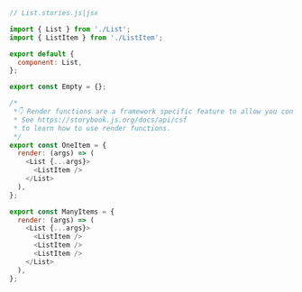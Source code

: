 ```js
// List.stories.js|jsx

import { List } from './List';
import { ListItem } from './ListItem';

export default {
  component: List,
};

export const Empty = {};

/*
 *👇 Render functions are a framework specific feature to allow you control on how the component renders.
 * See https://storybook.js.org/docs/api/csf
 * to learn how to use render functions.
 */
export const OneItem = {
  render: (args) => (
    <List {...args}>
      <ListItem />
    </List>
  ),
};

export const ManyItems = {
  render: (args) => (
    <List {...args}>
      <ListItem />
      <ListItem />
      <ListItem />
    </List>
  ),
};
```
